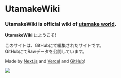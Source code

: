 
# UtamakeWiki
<h3><b>UtamakeWiki</b> is <b>official wiki</b> of <u>utamake world</u>.</h3>

**UtamakeWiki** にようこそ!

このサイトは、GitHubにて編集されたサイトです。  
GitHubにてRawデータを公開しています。

Made by [Next.js](https://nextjs.org) and [Vercel](https://vercel.com) and [GitHub](https://github.coom)!

<Bleed>
  <Image src="/b.png" width={2288} height={1974} layout="intrinsic" />
</Bleed>
